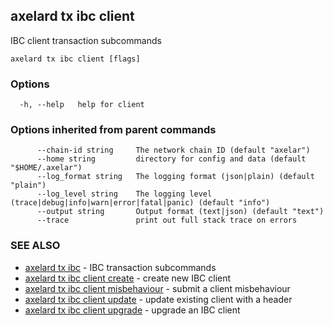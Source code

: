 ## axelard tx ibc client

IBC client transaction subcommands

```
axelard tx ibc client [flags]
```

### Options

```
  -h, --help   help for client
```

### Options inherited from parent commands

```
      --chain-id string     The network chain ID (default "axelar")
      --home string         directory for config and data (default "$HOME/.axelar")
      --log_format string   The logging format (json|plain) (default "plain")
      --log_level string    The logging level (trace|debug|info|warn|error|fatal|panic) (default "info")
      --output string       Output format (text|json) (default "text")
      --trace               print out full stack trace on errors
```

### SEE ALSO

- [axelard tx ibc](/cli-docs/v0_32_0/axelard_tx_ibc) - IBC transaction subcommands
- [axelard tx ibc client create](/cli-docs/v0_32_0/axelard_tx_ibc_client_create) - create new IBC client
- [axelard tx ibc client misbehaviour](/cli-docs/v0_32_0/axelard_tx_ibc_client_misbehaviour) - submit a client misbehaviour
- [axelard tx ibc client update](/cli-docs/v0_32_0/axelard_tx_ibc_client_update) - update existing client with a header
- [axelard tx ibc client upgrade](/cli-docs/v0_32_0/axelard_tx_ibc_client_upgrade) - upgrade an IBC client

